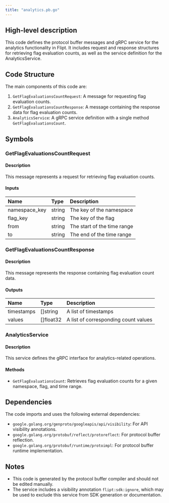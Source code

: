 ```yaml
---
title: "analytics.pb.go"
---
```


## High-level description
This code defines the protocol buffer messages and gRPC service for the analytics functionality in Flipt. It includes request and response structures for retrieving flag evaluation counts, as well as the service definition for the AnalyticsService.

## Code Structure
The main components of this code are:
1. `GetFlagEvaluationsCountRequest`: A message for requesting flag evaluation counts.
2. `GetFlagEvaluationsCountResponse`: A message containing the response data for flag evaluation counts.
3. `AnalyticsService`: A gRPC service definition with a single method `GetFlagEvaluationsCount`.

## Symbols

### GetFlagEvaluationsCountRequest
#### Description
This message represents a request for retrieving flag evaluation counts.

#### Inputs
| Name | Type | Description |
|:-----|:-----|:------------|
| namespace_key | string | The key of the namespace |
| flag_key | string | The key of the flag |
| from | string | The start of the time range |
| to | string | The end of the time range |

### GetFlagEvaluationsCountResponse
#### Description
This message represents the response containing flag evaluation count data.

#### Outputs
| Name | Type | Description |
|:-----|:-----|:------------|
| timestamps | []string | A list of timestamps |
| values | []float32 | A list of corresponding count values |

### AnalyticsService
#### Description
This service defines the gRPC interface for analytics-related operations.

#### Methods
- `GetFlagEvaluationsCount`: Retrieves flag evaluation counts for a given namespace, flag, and time range.

## Dependencies
The code imports and uses the following external dependencies:
- `google.golang.org/genproto/googleapis/api/visibility`: For API visibility annotations.
- `google.golang.org/protobuf/reflect/protoreflect`: For protocol buffer reflection.
- `google.golang.org/protobuf/runtime/protoimpl`: For protocol buffer runtime implementation.

## Notes
- This code is generated by the protocol buffer compiler and should not be edited manually.
- The service includes a visibility annotation `flipt:sdk:ignore`, which may be used to exclude this service from SDK generation or documentation.